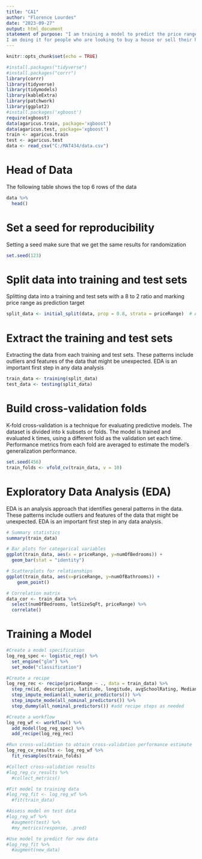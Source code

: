 ```yaml
---
title: "CA1"
author: "Florence Lourdes"
date: "2023-09-27"
output: html_document
statement of purpose: "I am training a model to predict the price range of houses depending on some variables. 
I am doing it for people who are looking to buy a house or sell their house. They can benefit by getting information about what they should be expecting when it comes to certain price range houses."
---
```


```r
knitr::opts_chunk$set(echo = TRUE)
```

```r
#install.packages("tidyverse")
#install.packages("corrr")
library(corrr)
library(tidyverse)
library(tidymodels)
library(kableExtra)
library(patchwork)
library(ggplot2)
#install.packages('xgboost')
require(xgboost)
data(agaricus.train, package='xgboost')
data(agaricus.test, package='xgboost')
train <- agaricus.train
test <- agaricus.test
data <- read_csv("C:/MAT434/data.csv")
```
# Head of Data
The following table shows the top 6 rows of the data
```r
data %>%
  head()
```

# Set a seed for reproducibility
Setting a seed make sure that we get the same results for randomization
```r
set.seed(123)
```

# Split data into training and test sets
Splitting data into a training and test sets with a 8 to 2 ratio and marking price range as prediction target 
```r
split_data <- initial_split(data, prop = 0.8, strata = priceRange)  # Adjust ratio and strata as needed
```

# Extract the training and test sets
Extracting the data from each training and test sets. These patterns include outliers and features of the data that might be unexpected. EDA is an important first step in any data analysis
```r
train_data <- training(split_data)
test_data <- testing(split_data)
```

# Build cross-validation folds
K-fold cross-validation is a technique for evaluating predictive models. The dataset is divided into k subsets or folds. The model is trained and evaluated k times, using a different fold as the validation set each time. Performance metrics from each fold are averaged to estimate the model's generalization performance.
```r
set.seed(456)
train_folds <- vfold_cv(train_data, v = 10)
```

# Exploratory Data Analysis (EDA)
EDA is an analysis approach that identifies general patterns in the data. These patterns include outliers and features of the data that might be unexpected. EDA is an important first step in any data analysis.
```r
# Summary statistics
summary(train_data)

# Bar plots for categorical variables
ggplot(train_data, aes(x = priceRange, y=numOfBedrooms)) + 
  geom_bar(stat = "identity")

# Scatterplots for relationships
ggplot(train_data, aes(x=priceRange, y=numOfBathrooms)) + 
    geom_point()

# Correlation matrix
data_cor <- train_data %>% 
  select(numOfBedrooms, lotSizeSqFt, priceRange) %>% 
  correlate()
```

# Training a Model

```r
#Create a model specification
log_reg_spec <- logistic_reg() %>%
  set_engine("glm") %>%
  set_mode("classification")

#Create a recipe
log_reg_rec <- recipe(priceRange ~ ., data = train_data) %>%
  step_rm(id, description, latitude, longitude, avgSchoolRating, MedianStudentsPerTeacher) %>%
  step_impute_median(all_numeric_predictors()) %>%
  step_impute_mode(all_nominal_predictors()) %>%
  step_dummy(all_nominal_predictors()) #add recipe steps as needed

#Create a workflow
log_reg_wf <- workflow() %>%
  add_model(log_reg_spec) %>%
  add_recipe(log_reg_rec)

#Run cross-validation to obtain cross-validation performance estimate
log_reg_cv_results <- log_reg_wf %>%
  fit_resamples(train_folds)

#Collect cross-validation results
#log_reg_cv_results %>%
  #collect_metrics()

#Fit model to training data
#log_reg_fit <- log_reg_wf %>%
  #fit(train_data)

#Assess model on test data
#log_reg_wf %>%
  #augment(test) %>%
  #my_metrics(response, .pred)

#Use model to predict for new data
#log_reg_fit %>%
  #augment(new_data)
```